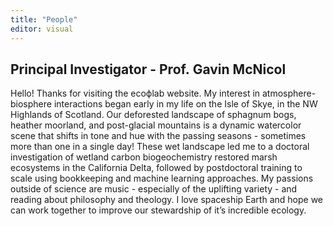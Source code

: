 ```yaml
---
title: "People"
editor: visual
---
```


## Principal Investigator - Prof. Gavin McNicol

Hello! Thanks for visiting the ecoϕlab website. My interest in atmosphere-biosphere interactions began early in my life on the Isle of Skye, in the NW Highlands of Scotland. Our deforested landscape of sphagnum bogs, heather moorland, and post-glacial mountains is a dynamic watercolor scene that shifts in tone and hue with the passing seasons - sometimes more than one in a single day! These wet landscape led me to a doctoral investigation of wetland carbon biogeochemistry restored marsh ecosystems in the California Delta, followed by postdoctoral training to scale using bookkeeping and machine learning approaches. My passions outside of science are music - especially of the uplifting variety - and reading about philosophy and theology. I love spaceship Earth and hope we can work together to improve our stewardship of it's incredible ecology.
